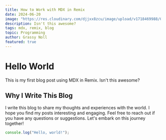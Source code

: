 ```yaml
---
title: How to Work with MDX in Remix
date: 2024-06-20
image: "https://res.cloudinary.com/djjxx8zcu/image/upload/v1718469988/Grassys%20Notebook/Posts/MDX_Blog_post_qg8hqj.webp"
description: Isn't this awesome?
tags: mdx, remix, blog
topic: Programming
author: Grassy Noll
featured: true
---
```


# Hello World
This is my first blog post using MDX in Remix. Isn't this awesome?

## Why I Write This Blog
I write this blog to share my thoughts and experiences with the world. I hope you find my posts interesting and engaging. Feel free to reach out if you have any questions or suggestions. Let's embark on this journey together! 

```javascript
console.log("Hello, world!");
```

